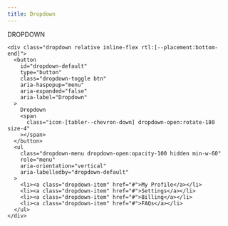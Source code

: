 ```yaml
---
title: Dropdown
---
```



DROPDOWN
```astro
<div class="dropdown relative inline-flex rtl:[--placement:bottom-end]">
  <button
    id="dropdown-default"
    type="button"
    class="dropdown-toggle btn"
    aria-haspopup="menu"
    aria-expanded="false"
    aria-label="Dropdown"
  >
    Dropdown
    <span
      class="icon-[tabler--chevron-down] dropdown-open:rotate-180 size-4"
    ></span>
  </button>
  <ul
    class="dropdown-menu dropdown-open:opacity-100 hidden min-w-60"
    role="menu"
    aria-orientation="vertical"
    aria-labelledby="dropdown-default"
  >
    <li><a class="dropdown-item" href="#">My Profile</a></li>
    <li><a class="dropdown-item" href="#">Settings</a></li>
    <li><a class="dropdown-item" href="#">Billing</a></li>
    <li><a class="dropdown-item" href="#">FAQs</a></li>
  </ul>
</div>
```